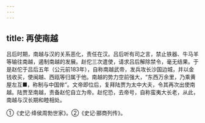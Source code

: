 ```yaml
---
---
---
```

title: 再使南越
---



吕后时期，南越与汉的关系恶化，责任在汉。吕后听有司之言，禁止铁器、牛马羊等输往南越，遏制南越的发展。赵佗三次遣使，请求吕后解除禁令，毫无结果。于是赵佗于吕后五年（公元前183年），自称南越武帝，发兵攻长沙国边城，并以金钱收买，使闽越、西瓯等归属于他。南越的势力空前强大，“东西万余里，乃乘黄屋左互■，称制与中国侔”。文帝即位后，复拜陆贾为太中大夫，令其再次出使南越。陆贾至南越，责备赵佗自立为帝。赵佗恐，去帝号，自称蛮夷大长老，从此，南越与汉长期和睦相处。

①《史记·绛侯周勃世家》。②《史记·郦商列传》。